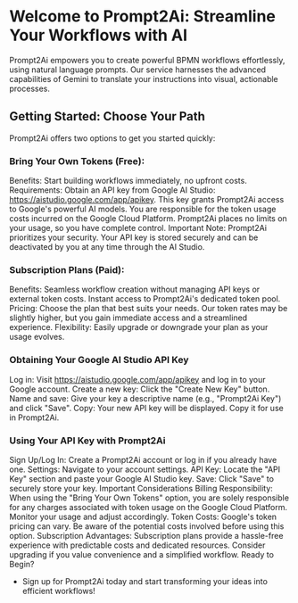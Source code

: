 
# Welcome to Prompt2Ai: Streamline Your Workflows with AI
Prompt2Ai empowers you to create powerful BPMN workflows effortlessly, using natural language prompts.  Our service harnesses the advanced capabilities of Gemini to translate your instructions into visual, actionable processes.

## Getting Started: Choose Your Path
Prompt2Ai offers two options to get you started quickly:

### Bring Your Own Tokens (Free):

Benefits: Start building workflows immediately, no upfront costs.
Requirements:
Obtain an API key from Google AI Studio: https://aistudio.google.com/app/apikey. This key grants Prompt2Ai access to Google's powerful AI models.
You are responsible for the token usage costs incurred on the Google Cloud Platform. Prompt2Ai places no limits on your usage, so you have complete control.
Important Note: Prompt2Ai prioritizes your security. Your API key is stored securely and can be deactivated by you at any time through the AI Studio.

### Subscription Plans (Paid):

Benefits:
Seamless workflow creation without managing API keys or external token costs.
Instant access to Prompt2Ai's dedicated token pool.
Pricing: Choose the plan that best suits your needs. Our token rates may be slightly higher, but you gain immediate access and a streamlined experience.
Flexibility: Easily upgrade or downgrade your plan as your usage evolves.

### Obtaining Your Google AI Studio API Key
Log in: Visit https://aistudio.google.com/app/apikey and log in to your Google account.
Create a new key: Click the "Create New Key" button.
Name and save: Give your key a descriptive name (e.g., "Prompt2Ai Key") and click "Save".
Copy: Your new API key will be displayed. Copy it for use in Prompt2Ai.

### Using Your API Key with Prompt2Ai
Sign Up/Log In: Create a Prompt2Ai account or log in if you already have one.
Settings: Navigate to your account settings.
API Key: Locate the "API Key" section and paste your Google AI Studio key.
Save: Click "Save" to securely store your key.
Important Considerations
Billing Responsibility: When using the "Bring Your Own Tokens" option, you are solely responsible for any charges associated with token usage on the Google Cloud Platform. Monitor your usage and adjust accordingly.
Token Costs: Google's token pricing can vary. Be aware of the potential costs involved before using this option.
Subscription Advantages: Subscription plans provide a hassle-free experience with predictable costs and dedicated resources. Consider upgrading if you value convenience and a simplified workflow.
Ready to Begin?

* Sign up for Prompt2Ai today and start transforming your ideas into efficient workflows!